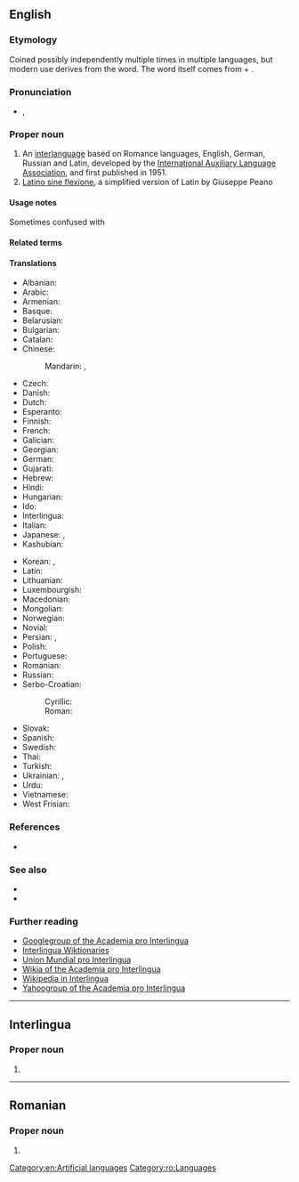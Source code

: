 {{also|interlingua|interlíngua}}
==English==
{{interwiktionary|code=ia}}

===Etymology===
Coined possibly independently multiple times in multiple languages, but modern use derives from the {{etyl|ia|en}} word. The word itself comes from {{etyl|la|en}} {{m|la|inter||between}} + {{m|la|lingua||language}}.

===Pronunciation===
* {{enPR|ĭn'tə(r)lĭng"wə}}, {{IPA|en|/ˈɪntə(ɹ)ˌlɪŋɡwə/}}

===Proper noun===
{{en-proper noun}}

# An [[interlanguage]] based on Romance languages, English, German, Russian and Latin, developed by the [[International Auxiliary Language Association]], and first published in 1951.
# [[Latino sine flexione]], a simplified version of Latin by Giuseppe Peano

====Usage notes====
Sometimes confused with {{m|en|Interlingue}}

====Related terms====
{{rel3
|en|Interlingual
|Interlinguist
|Interlinguistics
}}

====Translations====
{{trans-top|interlanguage based on Romance languages}}
* Albanian: {{t+|sq|interlingua}}
* Arabic: {{t|ar|إِنْتَرْلِنْغْوَا|f}}
* Armenian: {{t+|hy|ինտերլինգվա}}
* Basque: {{t+|eu|interlingua}}
* Belarusian: {{t|be|інтэрлі́нгва|f}}
* Bulgarian: {{t|bg|интерли́нгва|f}}
* Catalan: {{t+|ca|interlingua|f}}
* Chinese:
*: Mandarin: {{t|cmn|國際語|sc=Hani}}, {{t|cmn|国际语|tr=Guójìyǔ|sc=Hani}}
* Czech: {{t+|cs|interlingua}}
* Danish: {{t|da|interlingua}}
* Dutch: {{t+|nl|Interlingua}}
* Esperanto: {{t+|eo|Interlingvao}}
* Finnish: {{t+|fi|interlingua}}
* French: {{t+|fr|Interlingua}}
* Galician: {{t|gl|Interlingua}}
* Georgian: {{t|ka|ინტერლინგუა}}
* German: {{t+|de|Interlingua}}
* Gujarati: {{t|gu|ઇંટરલિંગુઆ}}
* Hebrew: {{t|he|אינטרלינגואה|f|tr=interlingua}}
* Hindi: {{t+|hi|इंटरलिंगुआ}}
* Hungarian: {{t+|hu|interlingva}}
* Ido: {{t+|io|Interlingua}}
* Interlingua: {{t+|ia|interlingua}}
* Italian: {{t+|it|interlingua}}
* Japanese: {{t+|ja|インターリングア|tr=Intāringua}}, {{t|ja|インターリングア語|tr=Intāringua-go}}
* Kashubian: {{t|csb|interlingua}}
{{trans-mid}}
* Korean: {{t|ko|^인테르링구아}}, {{t|ko|^인터링구아}}
* Latin: {{t|la|Interlingua}}
* Lithuanian: {{t+|lt|Interlingua}}
* Luxembourgish: {{t|lb|Interlingua}}
* Macedonian: {{t|mk|интерли́нгва|f}}
* Mongolian: {{t|mn|интерлингва|sc=Cyrl}}
* Norwegian: {{t|no|Interlingua}}
* Novial: {{t|nov|interlingua}}
* Persian: {{t+|fa|زبان میانجی|tr=zabân-e miyânji}}, {{t|fa|اینترلینگو|tr=interlingua}}
* Polish: {{t+|pl|interlingua|f}}
* Portuguese: {{t+|pt|interlíngua|f}}
* Romanian: {{t|ro|Interlingua}}
* Russian: {{t+|ru|интерли́нгва|f|tr=intɛrlíngva}}
* Serbo-Croatian:
*: Cyrillic: {{t|sh|интерлингва|m}}
*: Roman: {{t+|sh|interlingva|m}}
* Slovak: {{t|sk|Interlingua}}
* Spanish: {{t+|es|interlingua|f}}
* Swedish: {{t+|sv|interlingua}}
* Thai: {{t|th|ภาษาอินเตอร์ลิงกวา|tr=paasăa inderlinggwaa}}
* Turkish: {{t+|tr|İnterlingua}}
* Ukrainian: {{t+|uk|інтерлі́нгва|f}}, {{t+|uk|інтерлі́нґва|f}}
* Urdu: {{t|ur|انٹرلنگوا|tr=iṇṭarliṅguā}}
* Vietnamese: {{t+|vi|Interlingua}}
* West Frisian: {{t|fy|Ynterlingua}}
{{trans-bottom}}

===References===
* {{pedia}}

===See also===
* {{l|en|Appendix:Interlingua|Appendix of Interlingua words, phrases and examples}}
* {{ISO 639|link=Ethnologue|1code=ia|code=ina}}

===Further reading===
* [http://www.googlegroups.com/group/academiaprointerlingua/ Googlegroup of the Academia pro Interlingua]
* [http://ia.wiktionary.org/wiki/Frontispicio Interlingua Wiktionaries]
* [http://www.interlingua.com Union Mundial pro Interlingua]
* [http://interlingua.wikia.com/wiki/Pagina_principal/en Wikia of the Academia pro Interlingua]
* [http://ia.wikipedia.org Wikipedia in Interlingua]
* [http://www.yahoogroups.com/group/academiaprointerlingua/ Yahoogroup of the Academia pro Interlingua]

[[Category:en:Artificial languages]]

----

==Interlingua==

===Proper noun===
{{head|ia|proper noun}}

# {{l|en|Interlingua}}

----

==Romanian==

===Proper noun===
{{head|ro|proper noun|g=f}}

# {{l|en|Interlingua}}

[[Category:ro:Languages]]